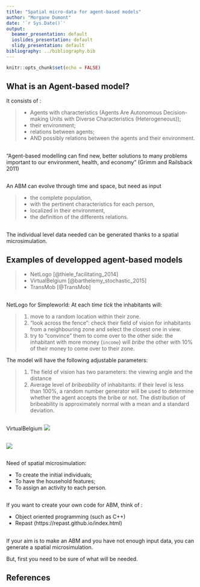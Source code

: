 ```yaml
---
title: "Spatial micro-data for agent-based models"
author: "Morgane Dumont"
date: '`r Sys.Date()`'
output:
  beamer_presentation: default
  ioslides_presentation: default
  slidy_presentation: default
bibliography: ../bibliography.bib
---
```


```r
knitr::opts_chunk$set(echo = FALSE)
```

## What is an Agent-based model?

It consists of :

> - Agents with characteristics (Agents Are Autonomous Decision-making Units with Diverse Characteristics (Heterogeneous));
> - their environment;
> - relations between agents;
> - AND possibly relations between the agents and their environment.


##

"Agent-based modelling can find new, better solutions to many
problems important to our environment, health, and economy" (Grimm and Railsback 2011)


##

An ABM can evolve through time and space, but need as input 

> - the complete population, 
> - with the pertinent characteristics for each person,
> - localized in their environment,
> - the definition of the differents relations.

##

The individual level data needed can be generated thanks to a spatial microsimulation.

## Examples of developped agent-based models

> - NetLogo [@thiele_facilitating_2014]
> - VirtualBelgium [@barthelemy_stochastic_2015]
> - TransMob [@TransMob]

##

NetLogo for Simpleworld: At each *time tick* the inhabitants will:

> 1. move to a random location within their zone.
> 2. "look across the fence": check their field of vision for inhabitants from a neighbouring zone and select the closest one in view.
> 3. try to "convince" them to come over to the other side: the inhabitant with more money (`income`) will *bribe* the other with 10% of their money to come over to their zone.

The model will have the following adjustable parameters:

> 1. The field of vision has two parameters: the viewing angle and the distance
> 2. Average level of *bribeability* of inhabitants: if their level is less than 100%, a random number generator will be used to determine whether the agent accepts the bribe or not. The distribution of bribeability is approximately normal with a mean and a standard deviation.

##


\includegraphics[width=0.9\textwidth]{../figures/nl-plots.png}

##
VirtualBelgium
![](../figures/Jojo_JASS.png)


##

![](../figures/Jojo_JASS2.png)

## 
Need of spatial microsimulation:

- To create the initial individuals;
- To have the household features;
- To assign an activity to each person.

## 
If you want to create your own code for ABM, think of :

- Object oriented programming (such as C++)
- Repast (https://repast.github.io/index.html)

##
If your aim is to make an ABM and you have not enough input data, you can generate a spatial microsimulation.

But, first you need to be sure of what will be needed.

## References


